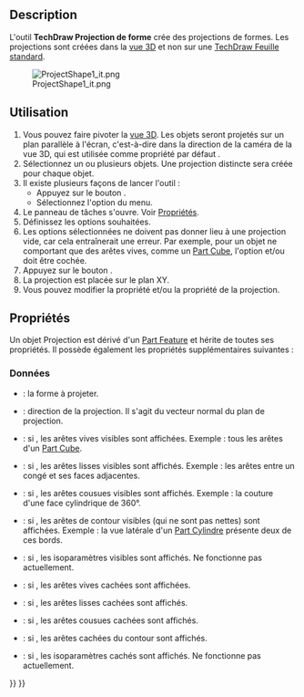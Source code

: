 <languages/>

<div class="mw-translate-fuzzy">
{{Docnav/fr
|[[TechDraw_ToggleFrame/fr|Bascule des cadres]]
|[[TechDraw_ActiveView/fr|Vue active]]
|[[TechDraw_Workbench/fr|Atelier TechDraw]]
|IconL=TechDraw_ToggleFrame.svg
|IconR=TechDraw_ActiveView.svg
|IconC=Workbench_TechDraw.svg
}}
</div>

{{GuiCommand/fr
|Name=TechDraw ProjectShape
|Name/fr=TechDraw Projection de forme
|MenuLocation=TechDraw → Vues de Techdraw → Projeter la forme...
|Workbenches=[[TechDraw_Workbench/fr|TechDraw]]
|Shortcut=
|Version=0.20
|SeeAlso=[[Draft_Shape2DView/fr|Draft Vue 2D d'une forme]]
}}

==Description==

L'outil '''TechDraw Projection de forme''' crée des projections de formes. Les projections sont créées dans la [[3D_view/fr|vue 3D]] et non sur une [[TechDraw_PageDefault/fr|TechDraw Feuille standard]].

[[File:ProjectShape1_it.png]]

<span id="Usage"></span>
==Utilisation==

# Vous pouvez faire pivoter la [[3D_view/fr|vue 3D]]. Les objets seront projetés sur un plan parallèle à l'écran, c'est-à-dire dans la direction de la caméra de la vue 3D, qui est utilisée comme propriété par défaut {{PropertyData|Direction}}.
# Sélectionnez un ou plusieurs objets. Une projection distincte sera créée pour chaque objet.
# Il existe plusieurs façons de lancer l'outil :
#* Appuyez sur le bouton {{Button|[[Image:TechDraw_ProjectShape.svg|16px]] [[TechDraw_ProjectShape/fr|Projeter la forme...]]}}.
#* Sélectionnez l'option {{MenuCommand|TechDraw → Vues de Techdraw → [[Image:TechDraw_ProjectShape.svg|16px]] Projeter la forme...}} du menu.
# Le panneau de tâches {{MenuCommand|Projeter les formes}} s'ouvre. Voir [[#Propri.C3.A9t.C3.A9s|Propriétés]].
# Définissez les options souhaitées.
# Les options sélectionnées ne doivent pas donner lieu à une projection vide, car cela entraînerait une erreur. Par exemple, pour un objet ne comportant que des arêtes vives, comme un [[Part_Box/fr|Part Cube]], l'option {{MenuCommand|Arêtes vives visibles}} et/ou {{MenuCommand|Arêtes vives masquées}} doit être cochée.
# Appuyez sur le bouton {{Button|OK}}.
# La projection est placée sur le plan XY.
# Vous pouvez modifier la propriété {{PropertyData|Placement}} et/ou la propriété {{PropertyData|Direction}} de la projection.

<span id="Properties"></span>
== Propriétés ==

Un objet Projection est dérivé d'un [[Part_Feature/fr|Part Feature]] et hérite de toutes ses propriétés. Il possède également les propriétés supplémentaires suivantes :

<span id="Data"></span>
===Données===

{{TitleProperty|Projection}}

* {{PropertyData|Source|Link}} : la forme à projeter.
* {{PropertyData|Direction|Vector}} : direction de la projection. Il s'agit du vecteur normal du plan de projection.
* {{PropertyData|VCompound|Bool}} : si {{TRUE}}, les arêtes vives visibles sont affichées. Exemple : tous les arêtes d'un [[Part_Box/fr|Part Cube]].
* {{PropertyData|Rg1 Line VCompound|Bool}} : si {{TRUE}}, les arêtes lisses visibles sont affichés. Exemple : les arêtes entre un congé et ses faces adjacentes.
* {{PropertyData|Rg NLine VCompound|Bool}} : si {{TRUE}}, les arêtes cousues visibles sont affichés. Exemple : la couture d'une face cylindrique de 360°.
* {{PropertyData|Out Line VCompound|Bool}} : si {{TRUE}}, les arêtes de contour visibles (qui ne sont pas nettes) sont affichées. Exemple : la vue latérale d'un [[Part_Cylinder/fr|Part Cylindre]] présente deux de ces bords.
* {{PropertyData|Iso Line VCompound|Bool}} : si {{TRUE}}, les isoparamètres visibles sont affichés. Ne fonctionne pas actuellement.
* {{PropertyData|HCompound|Bool}} : si {{TRUE}}, les arêtes vives cachées sont affichées.
* {{PropertyData|Rg1 Line HCompound|Bool}} : si {{TRUE}}, les arêtes lisses cachées sont affichés.
* {{PropertyData|Rg NLine HCompound|Bool}} : si {{TRUE}}, les arêtes cousues cachées sont affichés.
* {{PropertyData|Out Line HCompound|Bool}} : si {{TRUE}}, les arêtes cachées du contour sont affichés.
* {{PropertyData|Iso Line HCompound|Bool}} : si {{TRUE}}, les isoparamètres cachés sont affichés. Ne fonctionne pas actuellement.


<div class="mw-translate-fuzzy">
{{Docnav/fr
|[[TechDraw_ToggleFrame/fr|Bascule des cadres]]
|[[TechDraw_ActiveView/fr|Vue active]]
|[[TechDraw_Workbench/fr|Atelier TechDraw]]
|IconL=TechDraw_ToggleFrame.svg
|IconR=TechDraw_ActiveView.svg
|IconC=Workbench_TechDraw.svg
}}
</div>

{{TechDraw_Tools_navi{{#translation:}}}}
{{Userdocnavi{{#translation:}}}}